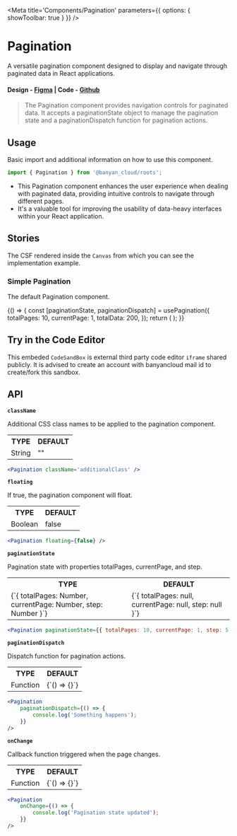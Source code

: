 

<Meta title='Components/Pagination' parameters={{ options: { showToolbar: true } }} />

# Pagination

A versatile pagination component designed to display and navigate through paginated data in React applications.

#### Design - [Figma](https://www.figma.com/file/e9opoAtQHBo4vFd6u0Co98/Component-Library?type=design&node-id=1712-44479&mode=design&t=0c2K2ujwYT3NGWlW-0) | Code - [Github](https://github.com/banyandata-cloud/roots/tree/main/components/pagination)

> The Pagination component provides navigation controls for paginated data. It accepts a paginationState object to manage the pagination state and a paginationDispatch function for pagination actions.

## Usage

Basic import and additional information on how to use this component.

```js
import { Pagination } from '@banyan_cloud/roots';
```

-   This Pagination component enhances the user experience when dealing with paginated data, providing intuitive controls to navigate through different pages.
-   It's a valuable tool for improving the usability of data-heavy interfaces within your React application.

## Stories

The CSF rendered inside the `Canvas` from which you can see the implementation example.

### Simple Pagination

The default Pagination component.

<Canvas>
	<Story name='Default Pagination'>
		{() => {
			const [paginationState, paginationDispatch] = usePagination({
				totalPages: 10,
				currentPage: 1,
				totalData: 200,
			});
			return (
				<ThemedContainer theme='light'>
					<Pagination
						loading={false}
						{...{
							paginationState,
							paginationDispatch,
						}}
					/>
				</ThemedContainer>
			);
		}}
	</Story>
</Canvas>

## Try in the Code Editor

This embeded `CodeSandBox` is external third party code editor `iframe` shared publicly. It is advised to create an account with banyancloud mail id to create/fork this sandbox.

## API

**`className`**

Additional CSS class names to be applied to the pagination component.

<table style={{ width: '100%' }}>
	<tr>
		<th style={{ textAlign: 'left', width: '50%' }}>TYPE</th>
		<th style={{ textAlign: 'left', width: '50%' }}>DEFAULT</th>
	</tr>
	<tr>
		<td>String</td>
		<td>""</td>
	</tr>
</table>

```jsx
<Pagination className='additionalClass' />
```

**`floating`**

If true, the pagination component will float.

<table style={{ width: '100%' }}>
	<tr>
		<th style={{ textAlign: 'left', width: '50%' }}>TYPE</th>
		<th style={{ textAlign: 'left', width: '50%' }}>DEFAULT</th>
	</tr>
	<tr>
		<td>Boolean</td>
		<td>false</td>
	</tr>
</table>

```jsx
<Pagination floating={false} />
```

**`paginationState`**

Pagination state with properties totalPages, currentPage, and step.

<table style={{ width: '100%' }}>
	<tr>
		<th style={{ textAlign: 'left', width: '50%' }}>TYPE</th>
		<th style={{ textAlign: 'left', width: '50%' }}>DEFAULT</th>
	</tr>
	<tr>
		<td>{`{ totalPages: Number, currentPage: Number, step: Number }`}</td>
		<td>{`{ totalPages: null, currentPage: null, step: null }`}</td>
	</tr>
</table>

```jsx
<Pagination paginationState={{ totalPages: 10, currentPage: 1, step: 5 }} />
```

**`paginationDispatch`**

Dispatch function for pagination actions.

<table style={{ width: '100%' }}>
	<tr>
		<th style={{ textAlign: 'left', width: '50%' }}>TYPE</th>
		<th style={{ textAlign: 'left', width: '50%' }}>DEFAULT</th>
	</tr>
	<tr>
		<td>Function</td>
		<td>{`() => {}`}</td>
	</tr>
</table>

```jsx
<Pagination
	paginationDispatch={() => {
		console.log('Something happens');
	}}
/>
```

**`onChange`**

Callback function triggered when the page changes.

<table style={{ width: '100%' }}>
	<tr>
		<th style={{ textAlign: 'left', width: '50%' }}>TYPE</th>
		<th style={{ textAlign: 'left', width: '50%' }}>DEFAULT</th>
	</tr>
	<tr>
		<td>Function</td>
		<td>{`() => {}`}</td>
	</tr>
</table>

```jsx
<Pagination
	onChange={() => {
		console.log('Pagination state updated');
	}}
/>
```
